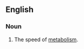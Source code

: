 ==English==
{{wikipedia|metabolism}}
===Noun===
{{en-noun}}

# {{physiology}} The speed of [[metabolism]].